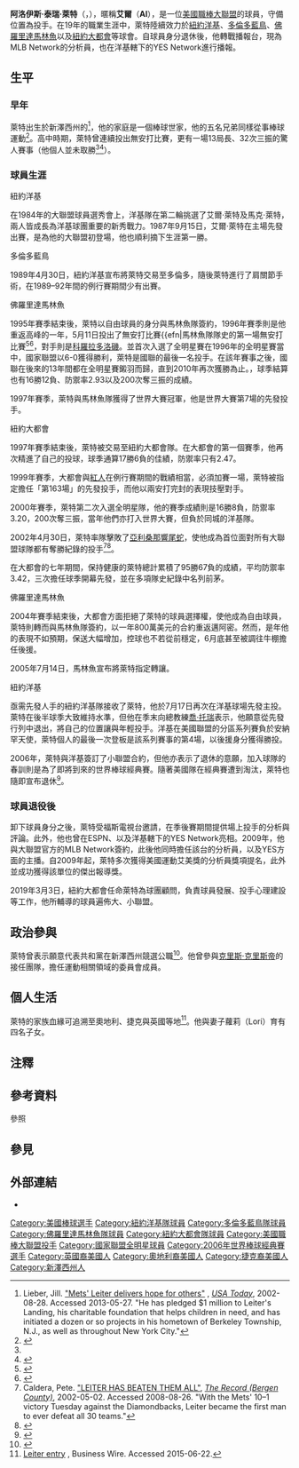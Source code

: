 {{Infobox baseball biography
|name        = 艾爾·萊特<br/>Al Leiter
|image       = Al Leiter 2009.jpg
|image_size  =
|caption     = 播報中的萊特，花旗球場，2009年11月
|position    = 投手
|bats        = 左打
|throws      = 左投
|birth_date  = {{Birth date and age|1965|10|23}}
|birth_place = {{USA}}[[新泽西州|新泽西州]][[湯姆斯河|湯姆斯河]]
|debutleague = 美國職棒大聯盟
|debutdate   = 9月15日
|debutyear   = 1987年
|debutteam   = 紐約洋基
|finalleague = 美國職棒大聯盟
|finaldate   = 10月2日
|finalyear   = 2005年
|finalteam   = 紐約洋基
|statleague  = 美國職棒大聯盟
|stat1label  = 勝敗投數
|stat1value  = 162–132
|stat2label  = 防禦率
|stat2value  = 3.80
|stat3label  = 三振數
|stat3value  = 1,974
|teams       =
* [[紐約洋基|紐約洋基]]（{{mlby|1987}}–{{mlby|1989}}）
* [[多倫多藍鳥|多倫多藍鳥]]（{{mlby|1989}}–{{mlby|1995}}）
* [[邁阿密馬林魚|佛羅里達馬林魚]]（{{mlby|1996}}–{{mlby|1997}}）
* [[紐約大都會|紐約大都會]]（{{mlby|1998}}–{{mlby|2004}}）
* [[佛羅里達馬林魚|佛羅里達馬林魚]]（{{mlby|2005}}）
* [[紐約洋基|紐約洋基]]（{{mlby|2005}}）
|highlights  =
* 2×[[美國職棒大聯盟全明星賽|全明星賽]]（[[1996年美國職棒大聯盟全明星賽|1996]]、[[2000年美國職棒大聯盟全明星賽|2000]]）
* 3×[[世界大賽|世界大賽]]冠軍（[[1992年世界大賽|1992]]、[[1993年世界大賽|1993]]、[[1997年世界大賽|1997]]）
* 羅伯托·克萊門特獎（2000）
* 1996年5月11日投出無安打比賽
}}

'''阿洛伊斯·泰瑞·萊特'''（{{lang-en|'''Alois Terry Leiter'''}}，{{bd|1965年|10月23日||}}），暱稱'''艾爾'''（'''Al'''），是一位[[美國職棒大聯盟|美國職棒大聯盟]]的球員，守備位置為投手。在19年的職業生涯中，萊特陸續效力於[[紐約洋基|紐約洋基]]、[[多倫多藍鳥|多倫多藍鳥]]、[[佛羅里達馬林魚|佛羅里達馬林魚]]以及[[紐約大都會|紐約大都會]]等球會。自球員身分退休後，他轉戰播報台，現為MLB Network的分析員，也在洋基轄下的YES Network進行播報。

== 生平 ==
=== 早年 ===
萊特出生於新澤西州的{{tsl|en|Berkeley Township, New Jersey|柏克萊鎮 (新澤西州)|柏克萊鎮}}<ref>Lieber, Jill. [http://usatoday30.usatoday.com/sports/baseball/nl/mets/2002-08-28-cover-leiter_x.htm "Mets' Leiter delivers hope for others"] {{Wayback|url=http://usatoday30.usatoday.com/sports/baseball/nl/mets/2002-08-28-cover-leiter_x.htm |date=20160311133144 }}, ''[[USA_Today|USA Today]]'', 2002-08-28. Accessed 2013-05-27. "He has pledged $1 million to Leiter's Landing, his charitable foundation that helps children in need, and has initiated a dozen or so projects in his hometown of Berkeley Township, N.J., as well as throughout New York City."</ref>，他的家庭是一個棒球世家，他的五名兄弟同樣從事棒球運動<ref name="Eugene">{{cite news|title=Pitcher Fans 32, Still Doesn't Win|date=1984-04-20|first=|last=|newspaper=Eugene Register-Guard|page=5D}}</ref>。高中時期，萊特曾連續投出無安打比賽，更有一場13局長、32次三振的驚人賽事（他個人並未取勝<ref name="Eugene"/><ref>{{cite news|title=Prep Pitcher Fans 32 in 13 Innings|date=1984-04-20|first=|last=|newspaper=Los Angeles Times|page=D18}}</ref>）{{efn|2016年，為了表彰萊特的成就，新澤西州州立校際運動聯盟（New Jersey State Interscholastic Athletic Association，簡寫為NJSIAA）正式將萊特選為該州高中棒球名人堂的一員。}}。

=== 球員生涯 ===
;紐約洋基
在1984年的大聯盟球員選秀會上，洋基隊在第二輪挑選了艾爾·萊特及馬克·萊特，兩人皆成長為洋基球團重要的新秀戰力。1987年9月15日，艾爾·萊特在主場先發出賽，是為他的大聯盟初登場，他也順利摘下生涯第一勝。

;多倫多藍鳥
1989年4月30日，紐約洋基宣布將萊特交易至多倫多，隨後萊特進行了肩關節手術，在1989–92年間的例行賽期間少有出賽。

;佛羅里達馬林魚
1995年賽季結束後，萊特以自由球員的身分與馬林魚隊簽約，1996年賽季則是他重返高峰的一年，5月11日投出了無安打比賽{{efn|馬林魚隊隊史的第一場無安打比賽<ref>{{cite web |author=THE ASSOCIATED PRESS (1996-05-12) |url=https://www.nytimes.com/1996/05/12/sports/baseball-leiter-buries-rockies-for-florida-s-first-no-hitter.html |title=BASEBALL;Leiter Buries Rockies for Florida's First No-Hitter - The New York Times |publisher=Nytimes.com |date=1996-05-12 |accessdate=2019-01-26 |archive-date=2018-05-11 |archive-url=https://web.archive.org/web/20180511222421/https://www.nytimes.com/1996/05/12/sports/baseball-leiter-buries-rockies-for-florida-s-first-no-hitter.html |dead-url=no }}</ref><ref>{{cite web |url=https://www.youtube.com/watch?v=kenXi2pytqI |title=Leiter tosses first no-no in Marlins history |publisher=YouTube |date=2014-12-08 |accessdate=2019-01-26 |archive-date=2020-11-18 |archive-url=https://web.archive.org/web/20201118150456/https://www.youtube.com/watch?v=kenXi2pytqI |dead-url=no }}</ref>，對手則是[[科羅拉多洛磯|科羅拉多洛磯]]。並首次入選了全明星賽在1996年的全明星賽當中，國家聯盟以6-0獲得勝利，萊特是國聯的最後一名投手。在該年賽事之後，國聯在後來的13年間都在全明星賽鎩羽而歸，直到2010年再次獲勝為止。，球季結算也有16勝12負、防禦率2.93以及200次奪三振的成績。

1997年賽季，萊特與馬林魚隊獲得了世界大賽冠軍，他是世界大賽第7場的先發投手{{efn|萊特當天的先發內容為6局失2分，無關勝負。馬林魚隊最終在延長11局獲勝，贏得該年的總冠軍。}}。

;紐約大都會
1997年賽季結束後，萊特被交易至紐約大都會隊{{efn|萊特是當年的「馬林魚大拍賣」的陣容之一。}}。在大都會的第一個賽季，他再次精進了自己的投球，球季通算17勝6負的佳績，防禦率只有2.47。

1999年賽季，大都會與[[辛辛那提紅人|紅人]]在例行賽期間的戰績相當，必須加賽一場，萊特被指定擔任「第163場」的先發投手，而他以兩安打完封的表現技壓對手。

2000年賽季，萊特第二次入選全明星隊，他的賽季成績則是16勝8負，防禦率3.20，200次奪三振，當年他們亦打入世界大賽，但負於同城的洋基隊。

2002年4月30日，萊特率隊擊敗了[[亞利桑那響尾蛇|亞利桑那響尾蛇]]，使他成為首位面對所有大聯盟球隊都有奪勝紀錄的投手<ref>Caldera, Pete. [https://web.archive.org/web/20121021090921/http://www.highbeam.com/doc/1P1-52844326.html "LEITER HAS BEATEN THEM ALL"], ''[[The_Record_(Bergen_County)|The Record (Bergen County)]]'', 2002-05-02. Accessed 2008-08-26. "With the Mets' 10–1 victory Tuesday against the Diamondbacks, Leiter became the first man to ever defeat all 30 teams."</ref><ref>{{cite web|last=Calcaterra|first=Craig|title=10th anniversary: first man to beat 30 franchises|url=http://www.hardballtimes.com/main/blog_article/10th-anniversary-first-man-to-beat-30-franchises/|work=TheHardballTimes.com|accessdate=2012-05-06|archive-date=2013-08-31|archive-url=https://web.archive.org/web/20130831123333/http://www.hardballtimes.com/main/blog_article/10th-anniversary-first-man-to-beat-30-franchises/|dead-url=no}}</ref>。

在大都會的七年期間，保持健康的萊特總計累積了95勝67負的成績，平均防禦率3.42，三次擔任球季開幕先發，並在多項隊史紀錄中名列前茅{{efn|包括：勝投（95）第6位，奪三振數（1,106）第7位，投球局數（1,360.0）第7位，出賽場次（213）第6位。}}。

;佛羅里達馬林魚
2004年賽季結束後，大都會方面拒絕了萊特的球員選擇權，使他成為自由球員，萊特則轉而與馬林魚隊簽約，以一年800萬美元的合約重返邁阿密。然而，是年他的表現不如預期，保送大幅增加，控球也不若從前穩定，6月底甚至被調往牛棚擔任後援。

2005年7月14日，馬林魚宣布將萊特指定轉讓。

;紐約洋基
亟需先發人手的紐約洋基隊接收了萊特，他於7月17日再次在洋基球場先發主投。萊特在後半球季大致維持水準，但他在季末向總教練[[喬·托瑞|喬·托瑞]]表示，他願意從先發行列中退出，將自己的位置讓與年輕投手{{tsl|en|Aaron Small|艾倫·斯莫爾}}。洋基在美國聯盟的分區系列賽負於安納罕天使，萊特個人的最後一次登板是該系列賽事的第4場，以後援身分獲得勝投。

2006年，萊特與洋基簽訂了小聯盟合約，但他亦表示了退休的意願，加入球隊的春訓則是為了即將到來的世界棒球經典賽。隨著美國隊在經典賽遭到淘汰，萊特也隨即宣布退休<ref>{{cite web|url=http://mlb.mlb.com/NASApp/mlb/news/article.jsp?ymd=20060306&content_id=1336802&vkey=spt2006news&fext=.jsp&c_id=mlb|title=Leiter likely to retire after Classic|work=Major League Baseball|accessdate=2015-02-03|archive-date=2006-06-14|archive-url=https://web.archive.org/web/20060614222541/http://mlb.mlb.com/NASApp/mlb/news/article.jsp?ymd=20060306&content_id=1336802&vkey=spt2006news&fext=.jsp&c_id=mlb|dead-url=no}}</ref>。

=== 球員退役後 ===
卸下球員身分之後，萊特受福斯電視台邀請，在季後賽期間提供場上投手的分析與評論。此外，他也曾在ESPN、以及洋基轄下的YES Network亮相。2009年，他與大聯盟官方的MLB Network簽約，此後他同時擔任該台的分析員，以及YES方面的主播。自2009年起，萊特多次獲得美國運動艾美獎的分析員獎項提名，此外並成功獲得該單位的傑出報導獎。

2019年3月3日，紐約大都會任命萊特為球團顧問，負責球員發展、投手心理建設等工作，他所輔導的球員遍佈大、小聯盟。

== 政治參與 ==
萊特曾表示願意代表共和黨在新澤西州競選公職<ref>{{cite web|url=http://www.politickernj.com/leiter-says-he-has-his-eye-u-s-senate-seat-just-not-vs-lautenberg-08-13988|title=Leiter says he has his eye on a US Senate Seat – just not v. Lautenberg '08|publisher=PolitickerNJ.com|author=Matt Friedman|date=2007-11-13|accessdate=2009-06-10| archiveurl= https://web.archive.org/web/20090627072523/http://www.politickernj.com/leiter-says-he-has-his-eye-u-s-senate-seat-just-not-vs-lautenberg-08-13988| archivedate= 2009-06-27 | deadurl= no}}</ref>。他曾參與[[克里斯·克里斯帝|克里斯·克里斯帝]]的接任團隊，擔任運動相關領域的委員會成員。

== 個人生活 ==
萊特的家族血緣可追溯至奧地利、捷克與英國等地<ref>[http://mms.businesswire.com/bwapps/mediaserver/ViewMedia?mgid=80672&vid=1&download=1 Leiter entry] {{Webarchive|url=https://web.archive.org/web/20110725151822/http://mms.businesswire.com/bwapps/mediaserver/ViewMedia?mgid=80672&vid=1&download=1 |date=2011-07-25 }}, Business Wire. Accessed 2015-06-22.</ref>。他與妻子蘿莉（Lori）育有四名子女。

== 注釋 ==
{{notelist}}

== 參考資料 ==
;參照
{{reflist|2}}

== 參見 ==
{{Portal box|人物|棒球}}

== 外部連結 ==
{{Commons category|Al Leiter}}
{{Baseballstats|mlb=117652|espn=1983|br=l/leiteal01|fangraphs=883}}
* {{台灣棒球維基館|Al_Leiter}}

{{1993年世界大賽冠軍多倫多藍鳥隊名單}}
{{2006年世界棒球經典賽美國隊選手列表}}
{{Roberto Clemente Award}}

{{DEFAULTSORT:Leiter, Al}}
[[Category:美國棒球選手|Category:美國棒球選手]]
[[Category:紐約洋基隊球員|Category:紐約洋基隊球員]]
[[Category:多倫多藍鳥隊球員|Category:多倫多藍鳥隊球員]]
[[Category:佛羅里達馬林魚隊球員|Category:佛羅里達馬林魚隊球員]]
[[Category:紐約大都會隊球員|Category:紐約大都會隊球員]]
[[Category:美國職棒大聯盟投手|Category:美國職棒大聯盟投手]]
[[Category:國家聯盟全明星球員|Category:國家聯盟全明星球員]]
[[Category:2006年世界棒球經典賽選手|Category:2006年世界棒球經典賽選手]]
[[Category:英國裔美國人|Category:英國裔美國人]]
[[Category:奧地利裔美國人|Category:奧地利裔美國人]]
[[Category:捷克裔美國人|Category:捷克裔美國人]]
[[Category:新澤西州人|Category:新澤西州人]]